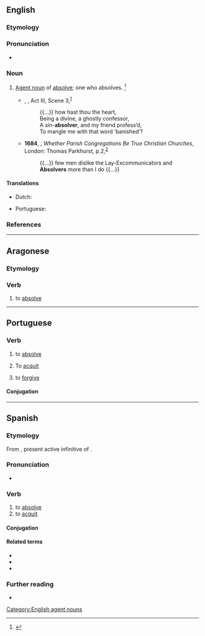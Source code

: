 ==English==

===Etymology===
{{suffix|en|absolve|er|id2=agent noun}}

===Pronunciation===
* {{a|US}} {{IPA|en|/æbˈzɑl.vɚ/|/əbˈzɑl.vɚ/}}

===Noun===
{{en-noun}}

# [[agent noun|Agent noun]] of [[absolve]]; one who absolves. {{defdate|First attested in the late 16<sup>th</sup> century.}}<ref name=SOED>{{R:SOED5|page=9}}</ref>
#* {{circa|1594}} {{w|William Shakespeare}}, ''{{w|Romeo and Juliet}}'', Act III, Scene 3,<sup>[http://www.opensourceshakespeare.org/views/plays/play_view.php?WorkID=romeojuliet&Scope=entire&pleasewait=1&msg=pl]</sup>
#*: {{...}} how hast thou the heart,
#*: Being a divine, a ghostly confessor,
#*: A sin-'''absolver''', and my friend profess’d,
#*: To mangle me with that word ‘banished’?
#* '''1684''', {{w|Richard Baxter}}, ''Whether Parish Congregations Be True Christian Churches'', London: Thomas Parkhurst, p.{{nbsp}}2,<sup>[http://name.umdl.umich.edu/A27068.0001.001]</sup>
#*: {{...}} few men dislike the Lay-Excommunicators and '''Absolvers''' more than I do {{...}}

====Translations====
{{trans-top|one who absolves}}
* Dutch: {{t|nl|vergiffenis schenker|m}}
{{trans-mid}}
* Portuguese: {{t|pt|absolvedor|m}}
{{trans-bottom}}

===References===
<references/>

[[Category:English agent nouns]]

----

==Aragonese==

===Etymology===
{{rfe|an}}

===Verb===
{{head|an|verb}}
# {{lb|an|transitive}} to [[absolve]]

----

==Portuguese==

===Verb===
{{pt-verb|absolv|er}}

# to [[absolve]]
# {{lb|pt|legal}} To [[acquit]]
# to [[forgive]]

====Conjugation====
{{pt-conj|absolv|er}}

----

==Spanish==

===Etymology===
From {{etyl|la|es}} {{m|la|absolvere}}, present active infinitive of {{m|la|absolvō||absolve}}.

===Pronunciation===
* {{es-IPA}}

===Verb===
{{es-verb|absolv|er|pres=absuelvo|part=absuelto}}

# to [[absolve]]
# to [[acquit]]

====Conjugation====
{{es-conj-er|p=-olver|abs|combined=}}

====Related terms====
* {{l|es|absolución}}
* {{l|es|absoluto}}
* {{l|es|absolutorio}}

===Further reading===
* {{R:DRAE 2001}}